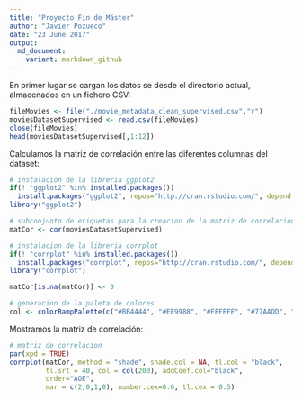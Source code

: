 ```yaml
---
title: "Proyecto Fin de Máster"
author: "Javier Pozueco"
date: "23 June 2017"
output:
  md_document:
    variant: markdown_github
---
```


En primer lugar se cargan los datos se desde el directorio actual, almacenados en un fichero CSV:

```r
fileMovies <- file("./movie_metadata_clean_supervised.csv","r") 
moviesDatasetSupervised <- read.csv(fileMovies) 
close(fileMovies) 
head(moviesDatasetSupervised[,1:12])
```

Calculamos la matriz de correlación entre las diferentes columnas del dataset:

```r
# instalacion de la libreria ggplot2
if(! "ggplot2" %in% installed.packages())
  install.packages("ggplot2", repos="http://cran.rstudio.com/", depend = TRUE)
library("ggplot2")

# subconjunto de etiquetas para la creacion de la matriz de correlacion
matCor <- cor(moviesDatasetSupervised)

# instalacion de la libreria corrplot
if(! "corrplot" %in% installed.packages()) 
  install.packages("corrplot", repos="http://cran.rstudio.com/", depend = TRUE)
library("corrplot")

matCor[is.na(matCor)] <- 0

# generacion de la paleta de colores
col <- colorRampPalette(c("#BB4444", "#EE9988", "#FFFFFF", "#77AADD", "#4477AA"))
```

Mostramos la matriz de correlación:

```r
# matriz de correlacion
par(xpd = TRUE)
corrplot(matCor, method = "shade", shade.col = NA, tl.col = "black",
         tl.srt = 40, col = col(200), addCoef.col="black",
         order="AOE",
         mar = c(2,0,1,0), number.cex=0.6, tl.cex = 0.5)
```
